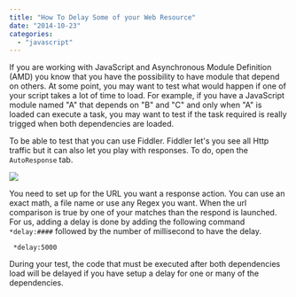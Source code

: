 ```yaml
---
title: "How To Delay Some of your Web Resource"
date: "2014-10-23"
categories: 
  - "javascript"
---
```


If you are working with JavaScript and Asynchronous Module Definition (AMD) you know that you have the possibility to have module that depend on others. At some point, you may want to test what would happen if one of your script takes a lot of time to load. For example, if you have a JavaScript module named "A" that depends on "B" and "C" and only when "A" is loaded can execute a task, you may want to test if the task required is really trigged when both dependencies are loaded.

To be able to test that you can use Fiddler. Fiddler let's you see all Http traffic but it can also let you play with responses. To do, open the `AutoResponse` tab. 

![](images/FiddleAutoResponse-400x210.png)

You need to set up for the URL you want a response action. You can use an exact math, a file name or use any Regex you want. When the url comparison is true by one of your matches than the respond is launched. For us, adding a delay is done by adding the following command `*delay:####` followed by the number of millisecond to have the delay. 

``` 
 *delay:5000 
``` 

During your test, the code that must be executed after both dependencies load will be delayed if you have setup a delay for one or many of the dependencies.
